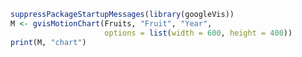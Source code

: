 ```r
suppressPackageStartupMessages(library(googleVis))
M <- gvisMotionChart(Fruits, "Fruit", "Year",
                     options = list(width = 600, height = 400))
print(M, "chart")
```